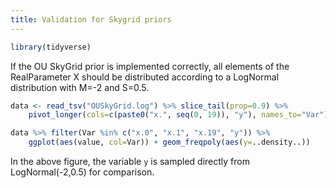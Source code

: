 ```yaml
---
title: Validation for Skygrid priors
---
```


```r
library(tidyverse)
```

If the OU SkyGrid prior is implemented correctly, all elements of the
RealParameter X should be distributed according to a LogNormal distribution
with M=-2 and S=0.5.

```r
data <- read_tsv("OUSkyGrid.log") %>% slice_tail(prop=0.9) %>%
    pivot_longer(cols=c(paste0("x.", seq(0, 19)), "y"), names_to="Var")

data %>% filter(Var %in% c("x.0", "x.1", "x.19", "y")) %>%
    ggplot(aes(value, col=Var)) + geom_freqpoly(aes(y=..density..))
```

In the above figure, the variable `y` is sampled directly from LogNormal(-2,0.5) for
comparison.
